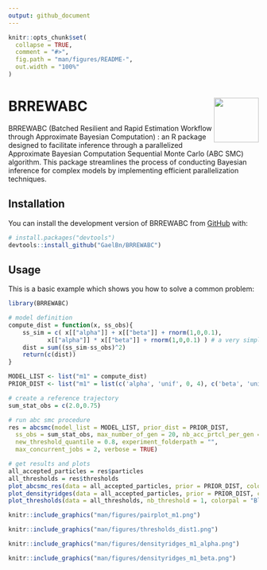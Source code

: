 ```yaml
---
output: github_document
---
```


<!-- README.md is generated from README.Rmd. Please edit that file -->

```r
knitr::opts_chunk$set(
  collapse = TRUE,
  comment = "#>",
  fig.path = "man/figures/README-",
  out.width = "100%"
)
```

# BRREWABC <img src="man/figures/icon.png" align="right" width="90" />

<!-- badges: start -->
<!-- badges: end -->

BRREWABC (Batched Resilient and Rapid Estimation Workflow through Approximate Bayesian Computation) : an R package designed to facilitate inference through a parallelized Approximate Bayesian Computation Sequential Monte Carlo (ABC SMC) algorithm. This package streamlines the process of conducting Bayesian inference for complex models by implementing efficient parallelization techniques.

## Installation

You can install the development version of BRREWABC from [GitHub](https://github.com/) with:

``` r
# install.packages("devtools")
devtools::install_github("GaelBn/BRREWABC")
```

## Usage

This is a basic example which shows you how to solve a common problem:

```r
library(BRREWABC)

# model definition
compute_dist = function(x, ss_obs){
    ss_sim = c( x[["alpha"]] + x[["beta"]] + rnorm(1,0,0.1),
           x[["alpha"]] * x[["beta"]] + rnorm(1,0,0.1) ) # a very simple toy model
    dist = sum((ss_sim-ss_obs)^2)
    return(c(dist))
}

MODEL_LIST <- list("m1" = compute_dist)
PRIOR_DIST <- list("m1" = list(c('alpha', 'unif', 0, 4), c('beta', 'unif', 0, 1)))

# create a reference trajectory
sum_stat_obs = c(2.0,0.75)

# run abc smc procedure
res = abcsmc(model_list = MODEL_LIST, prior_dist = PRIOR_DIST,
  ss_obs = sum_stat_obs, max_number_of_gen = 20, nb_acc_prtcl_per_gen = 3000,
  new_threshold_quantile = 0.8, experiment_folderpath = "",
  max_concurrent_jobs = 2, verbose = TRUE)

# get results and plots
all_accepted_particles = res$particles
all_thresholds = res$thresholds
plot_abcsmc_res(data = all_accepted_particles, prior = PRIOR_DIST, colorpal = "Blues")
plot_densityridges(data = all_accepted_particles, prior = PRIOR_DIST, colorpal = "Blues")
plot_thresholds(data = all_thresholds, nb_threshold = 1, colorpal = "Blues")
```


```r
knitr::include_graphics("man/figures/pairplot_m1.png")
```

```r
knitr::include_graphics("man/figures/thresholds_dist1.png")
```

```r
knitr::include_graphics("man/figures/densityridges_m1_alpha.png")
```

```r
knitr::include_graphics("man/figures/densityridges_m1_beta.png")
```
